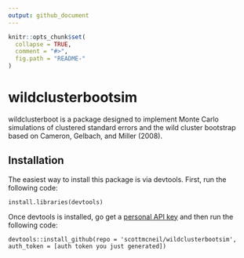 ```yaml
---
output: github_document
---
```


<!-- README.md is generated from README.Rmd. Please edit that file -->

```r
knitr::opts_chunk$set(
  collapse = TRUE,
  comment = "#>",
  fig.path = "README-"
)
```
# wildclusterbootsim

wildclusterboot is a package designed to implement Monte Carlo simulations of clustered standard errors and the wild cluster bootstrap based on Cameron, Gelbach, and Miller (2008).

## Installation

The easiest way to install this package is via devtools. First, run the following code:
```
install.libraries(devtools)
```

Once devtools is installed, go get a [personal API key](https://github.com/settings/tokens) and then run the following code:

```
devtools::install_github(repo = 'scottmcneil/wildclusterbootsim', auth_token = [auth token you just generated])

```

